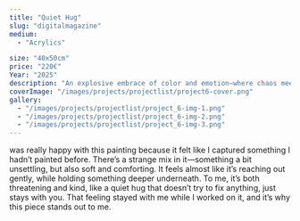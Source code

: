 ```yaml
---
title: "Quiet Hug"
slug: "digitalmagazine"
medium:
  - "Acrylics"

size: "40x50cm"
price: "220€"
Year: "2025"
description: "An explosive embrace of color and emotion—where chaos meets quiet. This piece pulses with a strange, magnetic stillness."
coverImage: "/images/projects/projectlist/project6-cover.png"
gallery:
  - "/images/projects/projectlist/project_6-img-1.png"
  - "/images/projects/projectlist/project_6-img-2.png"
  - "/images/projects/projectlist/project_6-img-3.png"
---
```


was really happy with this painting because it felt like I captured something I hadn’t painted before. There’s a strange mix in it—something a bit unsettling, but also soft and comforting. It feels almost like it’s reaching out gently, while holding something deeper underneath. To me, it’s both threatening and kind, like a quiet hug that doesn’t try to fix anything, just stays with you. That feeling stayed with me while I worked on it, and it’s why this piece stands out to me.
